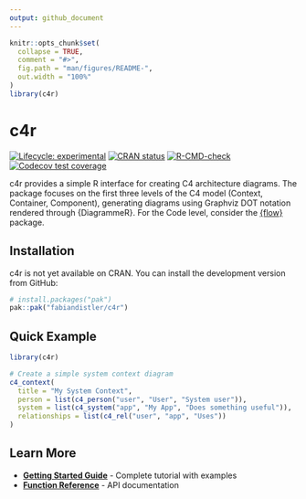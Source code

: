 ```yaml
---
output: github_document
---
```


<!-- README.md is generated from README.Rmd. Please edit that file -->

```r
knitr::opts_chunk$set(
  collapse = TRUE,
  comment = "#>",
  fig.path = "man/figures/README-",
  out.width = "100%"
)
library(c4r)
```

# c4r

<!-- badges: start -->
[![Lifecycle: experimental](https://img.shields.io/badge/lifecycle-experimental-orange.svg)](https://lifecycle.r-lib.org/articles/stages.html#experimental)
[![CRAN status](https://www.r-pkg.org/badges/version/c4r)](https://CRAN.R-project.org/package=c4r)
[![R-CMD-check](https://github.com/fabiandistler/c4r/actions/workflows/R-CMD-check.yaml/badge.svg)](https://github.com/fabiandistler/c4r/actions/workflows/R-CMD-check.yaml)
[![Codecov test coverage](https://codecov.io/gh/fabiandistler/c4r/graph/badge.svg)](https://app.codecov.io/gh/fabiandistler/c4r)
<!-- badges: end -->

c4r provides a simple R interface for creating C4 architecture diagrams. The package focuses on the first three levels of the C4 model (Context, Container, Component), generating diagrams using Graphviz DOT notation rendered through {DiagrammeR}. For the Code level, consider the [{flow}](https://github.com/moodymudskipper/flow) package.

## Installation

c4r is not yet available on CRAN. You can install the development version from GitHub:

``` r
# install.packages("pak")
pak::pak("fabiandistler/c4r")
```

## Quick Example

```r
library(c4r)

# Create a simple system context diagram
c4_context(
  title = "My System Context",
  person = list(c4_person("user", "User", "System user")),
  system = list(c4_system("app", "My App", "Does something useful")),
  relationships = list(c4_rel("user", "app", "Uses"))
)
```

## Learn More

- **[Getting Started Guide](https://fabiandistler.github.io/c4r/articles/getting-started.html)** - Complete tutorial with examples
- **[Function Reference](https://fabiandistler.github.io/c4r/reference/)** - API documentation
